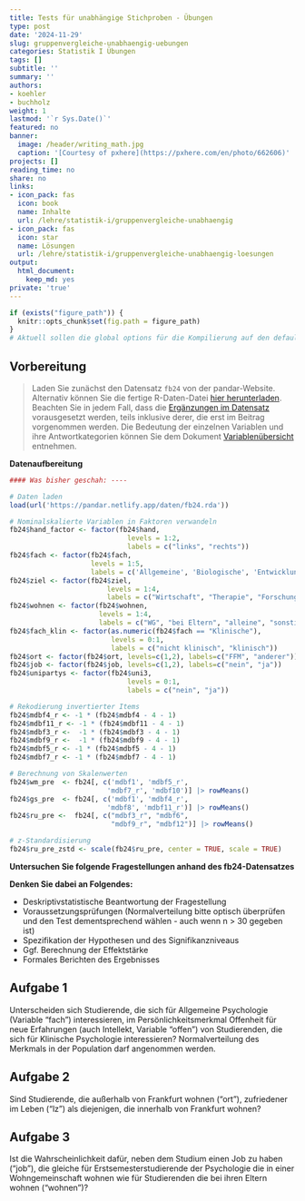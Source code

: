 ```yaml
---
title: Tests für unabhängige Stichproben - Übungen
type: post
date: '2024-11-29'
slug: gruppenvergleiche-unabhaengig-uebungen
categories: Statistik I Übungen
tags: []
subtitle: ''
summary: ''
authors:
- koehler
- buchholz
weight: 1
lastmod: '`r Sys.Date()`'
featured: no
banner:
  image: /header/writing_math.jpg
  caption: '[Courtesy of pxhere](https://pxhere.com/en/photo/662606)'
projects: []
reading_time: no
share: no
links:
- icon_pack: fas
  icon: book
  name: Inhalte
  url: /lehre/statistik-i/gruppenvergleiche-unabhaengig
- icon_pack: fas
  icon: star
  name: Lösungen
  url: /lehre/statistik-i/gruppenvergleiche-unabhaengig-loesungen
output:
  html_document:
    keep_md: yes
private: 'true'
---
```



```r
if (exists("figure_path")) {
  knitr::opts_chunk$set(fig.path = figure_path)
}
# Aktuell sollen die global options für die Kompilierung auf den default Einstellungen gelassen werden
```


## Vorbereitung

> Laden Sie zunächst den Datensatz `fb24` von der pandar-Website. Alternativ können Sie die fertige R-Daten-Datei [<i class="fas fa-download"></i> hier herunterladen](/daten/fb24.rda). Beachten Sie in jedem Fall, dass die [Ergänzungen im Datensatz](/lehre/statistik-i/gruppenvergleiche-unabhaengig/#prep) vorausgesetzt werden, teils inklusive derer, die erst im Beitrag vorgenommen werden. Die Bedeutung der einzelnen Variablen und ihre Antwortkategorien können Sie dem Dokument [Variablenübersicht](/lehre/statistik-i/variablen.pdf) entnehmen.

**Datenaufbereitung**

```r
#### Was bisher geschah: ----

# Daten laden
load(url('https://pandar.netlify.app/daten/fb24.rda'))

# Nominalskalierte Variablen in Faktoren verwandeln
fb24$hand_factor <- factor(fb24$hand,
                             levels = 1:2,
                             labels = c("links", "rechts"))
fb24$fach <- factor(fb24$fach,
                    levels = 1:5,
                    labels = c('Allgemeine', 'Biologische', 'Entwicklung', 'Klinische', 'Diag./Meth.'))
fb24$ziel <- factor(fb24$ziel,
                        levels = 1:4,
                        labels = c("Wirtschaft", "Therapie", "Forschung", "Andere"))
fb24$wohnen <- factor(fb24$wohnen, 
                      levels = 1:4, 
                      labels = c("WG", "bei Eltern", "alleine", "sonstiges"))
fb24$fach_klin <- factor(as.numeric(fb24$fach == "Klinische"),
                         levels = 0:1,
                         labels = c("nicht klinisch", "klinisch"))
fb24$ort <- factor(fb24$ort, levels=c(1,2), labels=c("FFM", "anderer"))
fb24$job <- factor(fb24$job, levels=c(1,2), labels=c("nein", "ja"))
fb24$unipartys <- factor(fb24$uni3,
                             levels = 0:1,
                             labels = c("nein", "ja"))

# Rekodierung invertierter Items
fb24$mdbf4_r <- -1 * (fb24$mdbf4 - 4 - 1)
fb24$mdbf11_r <- -1 * (fb24$mdbf11 - 4 - 1)
fb24$mdbf3_r <-  -1 * (fb24$mdbf3 - 4 - 1)
fb24$mdbf9_r <-  -1 * (fb24$mdbf9 - 4 - 1)
fb24$mdbf5_r <- -1 * (fb24$mdbf5 - 4 - 1)
fb24$mdbf7_r <- -1 * (fb24$mdbf7 - 4 - 1)

# Berechnung von Skalenwerten
fb24$wm_pre  <- fb24[, c('mdbf1', 'mdbf5_r', 
                        'mdbf7_r', 'mdbf10')] |> rowMeans()
fb24$gs_pre  <- fb24[, c('mdbf1', 'mdbf4_r', 
                        'mdbf8', 'mdbf11_r')] |> rowMeans()
fb24$ru_pre <-  fb24[, c("mdbf3_r", "mdbf6", 
                         "mdbf9_r", "mdbf12")] |> rowMeans()

# z-Standardisierung
fb24$ru_pre_zstd <- scale(fb24$ru_pre, center = TRUE, scale = TRUE)
```

**Untersuchen Sie folgende Fragestellungen anhand des fb24-Datensatzes**

**Denken Sie dabei an Folgendes:**

*	Deskriptivstatistische Beantwortung der Fragestellung  
*	Voraussetzungsprüfungen (Normalverteilung bitte optisch überprüfen und den Test dementsprechend wählen - auch wenn n > 30 gegeben ist)  
*	Spezifikation der Hypothesen und des Signifikanzniveaus  
*	Ggf. Berechnung der Effektstärke  
*	Formales Berichten des Ergebnisses    

## Aufgabe 1
 
Unterscheiden sich Studierende, die sich für Allgemeine Psychologie (Variable "fach") interessieren, im Persönlichkeitsmerkmal Offenheit für neue Erfahrungen (auch Intellekt, Variable "offen") von Studierenden, die sich für Klinische Psychologie interessieren? Normalverteilung des Merkmals in der Population darf angenommen werden. 

## Aufgabe 2
Sind Studierende, die außerhalb von Frankfurt wohnen ("ort"), zufriedener im Leben ("lz") als diejenigen, die innerhalb von Frankfurt wohnen?  

## Aufgabe 3

Ist die Wahrscheinlichkeit dafür, neben dem Studium einen Job zu haben ("job"), die gleiche für Erstsemesterstudierende der Psychologie die in einer Wohngemeinschaft wohnen wie für Studierenden die bei ihren Eltern wohnen ("wohnen")? 
